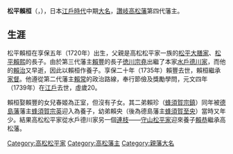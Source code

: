 {{noteTA 
|1=zh:高松松平家; zh-hans:高松松平家; zh-hant:高松松平家;
}}
{{Infobox Officeholder
| name= 松平賴桓
| image= 
| caption= 
| office=[[高松藩|高松藩]]藩主
| term_start= 1704年
| term_end= 1735年
| predecessor= [[松平賴豐|松平賴豐]]
| successor= [[松平賴恭|松平賴恭]]

| birth_date={{Birth date|1720|7|23}}<br>（[[享保|享保]]五年六月十八）
| birth_place=
| death_date={{Death date and age|1739|10|18|1720|7|23}}<br>（[[元文_(日本)|元文]]四年九月十六）
| death_place= 
| module  = {{日本武士|child=yes  
| 時代 = [[江戶時代|江戶時代]]中期
| 諡號 = 懷公
| 戒名 = 泰岳院殿高蓮社登譽安然源懷大居士
| 墓所 = [[香川縣|香川縣]][[高松市|高松市]][[佛生山町|佛生山町]]法然寺
| 官位 = [[從四位|從四位]]上、[[讚岐國|讚岐]]守、[[侍從|侍從]]
| 幕府 = [[江戶幕府|江戶幕府]]
| 主君 = 
| 藩   = [[讚岐國|讚岐]][[高松藩|高松藩]]主
| 氏族 = [[水戶德川家|水戶松平氏]]
| 父 = [[松平賴熙_(松平大膳家)|松平賴熙]]
| 母 = イヨ（佐野氏）
| 養父 = ''[[松平賴豐|松平賴豐]]''
| 兄弟 = '''賴桓'''、[[蜂須賀宗鎮|蜂須賀宗鎮]]、[[蜂須賀至央|蜂須賀至央]]
| 妻   = 正室：春姬（[[松平賴豐|松平賴豐]]之女）
| 子   = 養子：'''''[[松平賴恭|賴恭]]'''''
 }}
}}
'''松平賴桓'''（{{jpn|j=松平 頼桓|kana=まつだいら よりたけ|rm=Matsudaira Yoritake|kyu=松平 賴桓}}，{{bd|1720年|7月23日|1739年|10月18日|}}），日本[[江戶時代|江戶時代]]中期[[大名_(稱謂)|大名]]，[[讚岐國|讚岐]][[高松藩|高松藩]]第四代藩主。

== 生涯 ==
松平賴桓在享保五年（1720年）出生，父親是高松松平家一族的[[松平大膳家|松平大膳家]]、[[松平賴熙_(松平大膳家)|松平賴熙]]的長子。由於第三代藩主[[松平賴豐|賴豐]]的長子[[徳川宗堯|徳川宗堯]]出繼了本家[[水戶德川家|水戶德川家]]，而他的[[松平賴治|賴治]]又早逝，因此以賴桓作養子。享保二十年（1735年）賴豐去世，賴桓繼承[[家督|家督]]。他遵從第二代藩主[[松平賴常|賴常]]的政治路線，奉行節儉及獎勵學問，元文四年（1739年）在[[江戶|江戶]]去世，虛歲20。

賴桓娶賴豐的女兒春姬為正室，但沒有子女。其二弟賴珍（[[蜂須賀宗鎮|蜂須賀宗鎮]]）同年被[[德島藩|德島藩]]藩主[[蜂須賀宗英|蜂須賀宗英]]迎入為養子，幼弟賴央（後為德島藩主[[蜂須賀至央|蜂須賀至央]]）當時又年少。結果高松松平家從水戶德川家另一個[[御連枝|連枝]]——[[守山藩|守山松平家]]迎來養子[[松平賴恭|賴恭]]繼承高松藩。

{{水戶德川家|[[高松松平家|高松松平家]]|1735年 - 1739年|第4代}}
{{高松藩主|高松松平氏||}}

[[Category:高松松平家|Category:高松松平家]]
[[Category:高松藩主|Category:高松藩主]]
[[Category:親藩大名|Category:親藩大名]]